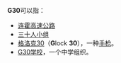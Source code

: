 {{wiktionary|G30}}
{{DisambigNav|G|30}}
'''G30'''可以指：

* [[连霍高速公路|连霍高速公路]]
* [[三十人小组|三十人小组]]
* [[格洛克30|格洛克30]]（'''G'''lock '''30'''），一种[[手枪|手枪]]。
* [[G30学校|G30学校]]，一个中学组织。

{{消歧义}}